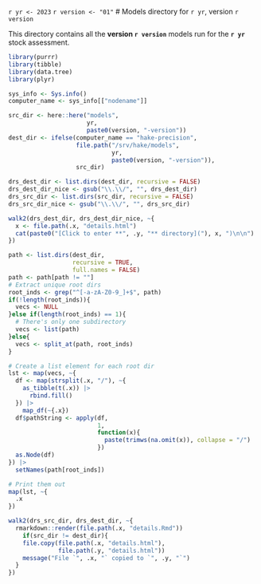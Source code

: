 `r yr <- 2023`
`r version <- "01"`
# Models directory for `r yr`, version `r version`

This directory contains all the **version `r version`** models run for the **`r yr`** stock assessment.

```r
library(purrr)
library(tibble)
library(data.tree)
library(plyr)

sys_info <- Sys.info()
computer_name <- sys_info[["nodename"]]

src_dir <- here::here("models",
                      yr,
                      paste0(version, "-version"))
dest_dir <- ifelse(computer_name == "hake-precision",
                   file.path("/srv/hake/models",
                             yr,
                             paste0(version, "-version")),
                   src_dir)

drs_dest_dir <- list.dirs(dest_dir, recursive = FALSE)
drs_dest_dir_nice <- gsub("\\.\\/", "", drs_dest_dir)
drs_src_dir <- list.dirs(src_dir, recursive = FALSE)
drs_src_dir_nice <- gsub("\\.\\/", "", drs_src_dir)

walk2(drs_dest_dir, drs_dest_dir_nice, ~{
  x <- file.path(.x, "details.html")
  cat(paste0("[Click to enter **", .y, "** directory]("), x, ")\n\n")
})
```

```r
path <- list.dirs(dest_dir,
                  recursive = TRUE,
                  full.names = FALSE)
path <- path[path != ""]
# Extract unique root dirs
root_inds <- grep("^[-a-zA-Z0-9_]+$", path)
if(!length(root_inds)){
  vecs <- NULL
}else if(length(root_inds) == 1){
  # There's only one subdirectory
  vecs <- list(path)
}else{
  vecs <- split_at(path, root_inds)
}

# Create a list element for each root dir
lst <- map(vecs, ~{
  df <- map(strsplit(.x, "/"), ~{
    as_tibble(t(.x)) |> 
      rbind.fill()
  }) |> 
    map_df(~{.x})
  df$pathString <- apply(df,
                         1,
                         function(x){
                           paste(trimws(na.omit(x)), collapse = "/") 
                         })
  as.Node(df)
}) |> 
  setNames(path[root_inds])

# Print them out
map(lst, ~{
  .x  
})
```

```r
walk2(drs_src_dir, drs_dest_dir, ~{
  rmarkdown::render(file.path(.x, "details.Rmd"))
    if(src_dir != dest_dir){
    file.copy(file.path(.x, "details.html"), 
              file.path(.y, "details.html"))
    message("File `", .x, "` copied to `", .y, "`")
  }
})
```
